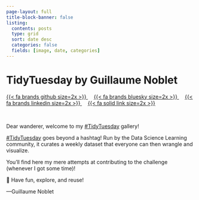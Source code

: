 ```yaml
---
page-layout: full
title-block-banner: false
listing:
  contents: posts
  type: grid
  sort: date desc
  categories: false
  fields: [image, date, categories]
---
```


<h1 class="index-h1">TidyTuesday by Guillaume Noblet</h1>


<div class="button-fade-in">
  <a href="https://github.com/gnoblet/TidyTuesday">
    {{< fa brands github size=2x >}}
  </a> 
  &nbsp; &nbsp;
  <a href="https://bsky.app/profile/gnoblet.bsky.social">
    {{< fa brands bluesky size=2x >}}
  </a>
  &nbsp; &nbsp;
  <a href="https://www.linkedin.com/in/gnoblet/">
    {{< fa brands linkedin size=2x >}}
  </a>
  &nbsp; &nbsp;
  <a href="https://guillaume-noblet.com">
    {{< fa solid link size=2x >}}
  </a>
</div>

<br>

<div class="div-fade-in">

  Dear wanderer, welcome to my [#TidyTuesday](https://github.com/rfordatascience/tidytuesday) gallery!

  [#TidyTuesday](https://github.com/rfordatascience/tidytuesday) goes beyond a hashtag! Run by the Data Science Learning community, it curates a weekly dataset that everyone can then wrangle and visualize.

  You'll find here my mere attempts at contributing to the challenge (whenever I got some time)!

  🍂 Have fun, explore, and reuse!

  ---Guillaume Noblet

</div>
